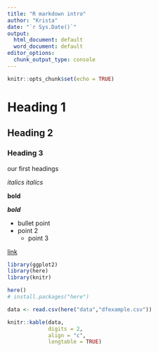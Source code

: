 ```yaml
---
title: "R markdown intro"
author: "Krista"
date: "`r Sys.Date()`"
output:
  html_document: default
  word_document: default
editor_options:
  chunk_output_type: console
---
```


```r
knitr::opts_chunk$set(echo = TRUE)
```

# Heading 1

## Heading 2

### Heading 3

our first headings 


_italics_
*italics*

**bold**

***bold***

- bullet point
- point 2
  * point 3

[link](https://www.towson.edu/)

```r
library(ggplot2)
library(here)
library(knitr)

here()
# install.packages("here")

```

```r
data <- read.csv(here("data","dfexample.csv"))

```


```r

knitr::kable(data, 
             digits = 2, 
             align = "c", 
             longtable = TRUE)

```







